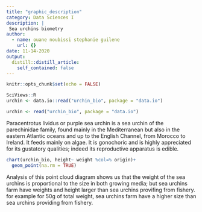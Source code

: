```yaml
---
title: "graphic_description"
category: Data Sciences I
description: |
 Sea urchins biometry
author:
  - name: ouane noubissi stephanie guilene
    url: {}
date: 11-14-2020
output:
  distill::distill_article:
    self_contained: false
---
```


```r
knitr::opts_chunk$set(echo = FALSE)
```
```r
SciViews::R
urchin <- data.io::read("urchin_bio", package = "data.io")

urchin <- read("urchin_bio", package = "data.io")
```

Paracentrotus lividus or purple sea urchin is a sea urchin of the parechinidae family, found mainly in the Mediterranean but also in the eastern Atlantic oceans and up to the English Channel, from Morocco to Ireland. It feeds mainly on algae. It is gonochoric and is highly appreciated for its gustatory qualities; indeed its reproductive apparatus is edible.

```r
chart(urchin_bio, height~ weight %col=% origin)+
  geom_point(na.rm = TRUE)
```



Analysis of this point cloud diagram shows us that the weight of the sea urchins is proportional to the size in both growing media; but  sea urchins farm  have weights and height larger than sea urchins provifing from fishery. for example for 50g of total weight,  sea urchins farm have a higher size than sea urchins providing from fishery.





